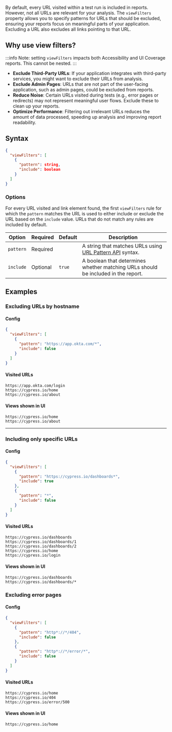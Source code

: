By default, every URL visited within a test run is included in reports. However, not all URLs are relevant for your analysis. The `viewFilters` property allows you to specify patterns for URLs that should be excluded, ensuring your reports focus on meaningful parts of your application. Excluding a URL also excludes all links pointing to that URL.

## Why use view filters?

:::info
Note: setting `viewFilters` impacts both Accessibility and UI Coverage reports.
This cannot be nested.
:::

- **Exclude Third-Party URLs**: If your application integrates with third-party services, you might want to exclude their URLs from analysis.
- **Exclude Admin Pages**: URLs that are not part of the user-facing application, such as admin pages, could be excluded from reports.
- **Reduce Noise**: Certain URLs visited during tests (e.g., error pages or redirects) may not represent meaningful user flows. Exclude these to clean up your reports.
- **Optimize Performance**: Filtering out irrelevant URLs reduces the amount of data processed, speeding up analysis and improving report readability.

## Syntax

```json
{
  "viewFilters": [
    {
      "pattern": string,
      "include": boolean
    }
  ]
}
```

### Options

For every URL visited and link element found, the first `viewFilters` rule for which the `pattern` matches the URL is used to either include or exclude the URL based on the `include` value. URLs that do not match any rules are included by default.

| Option    | Required | Default | Description                                                                                                                  |
| --------- | -------- | ------- | ---------------------------------------------------------------------------------------------------------------------------- |
| `pattern` | Required |         | A string that matches URLs using [URL Pattern API](https://developer.mozilla.org/en-US/docs/Web/API/URL_Pattern_API) syntax. |
| `include` | Optional | `true`  | A boolean that determines whether matching URLs should be included in the report.                                            |

## Examples

### Excluding URLs by hostname

#### Config

```json
{
  "viewFilters": [
    {
      "pattern": "https://app.okta.com/*",
      "include": false
    }
  ]
}
```

#### Visited URLs

```
https://app.okta.com/login
https://cypress.io/home
https://cypress.io/about
```

#### Views shown in UI

```
https://cypress.io/home
https://cypress.io/about
```

---

### Including only specific URLs

#### Config

```json
{
  "viewFilters": [
    {
      "pattern": "https://cypress.io/dashboards*",
      "include": true
    },
    {
      "pattern": "*",
      "include": false
    }
  ]
}
```

#### Visited URLs

```
https://cypress.io/dashboards
https://cypress.io/dashboards/1
https://cypress.io/dashboards/2
https://cypress.io/home
https://cypress.io/login
```

#### Views shown in UI

```
https://cypress.io/dashboards
https://cypress.io/dashboards/*
```

### Excluding error pages

#### Config

```json
{
  "viewFilters": [
    {
      "pattern": "http*://*/404",
      "include": false
    },
    {
      "pattern": "http*://*/error/*",
      "include": false
    }
  ]
}
```

#### Visited URLs

```
https://cypress.io/home
https://cypress.io/404
https://cypress.io/error/500
```

#### Views shown in UI

```
https://cypress.io/home
```
